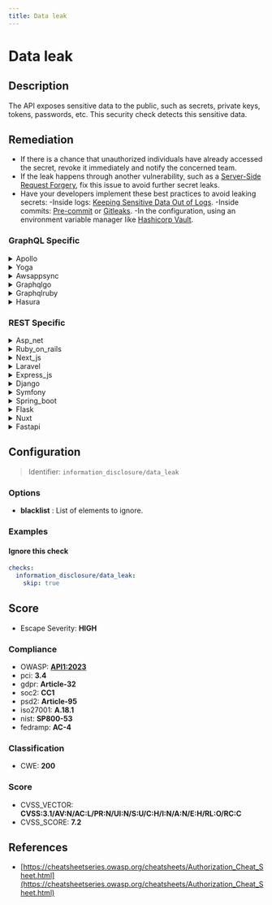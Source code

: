 ```yaml
---
title: Data leak
---
```


# Data leak

## Description

The API exposes sensitive data to the public, such as secrets, private keys, tokens, passwords, etc.
This security check detects this sensitive data.


## Remediation

* If there is a chance that unauthorized individuals have already accessed the secret, revoke it immediately and notify the concerned team. 
* If the leak happens through another vulnerability, such as a [Server-Side Request Forgery](https://docs.escape.tech/vulnerabilities/request_forgery/ssrf), fix this issue to avoid further secret leaks.
* Have your developers implement these best practices to avoid leaking secrets: -Inside logs: [Keeping Sensitive Data Out of Logs](https://medium.com/@joecrobak/seven-best-practices-for-keeping-sensitive-data-out-of-logs-3d7bbd12904).     -Inside commits: [Pre-commit](https://pre-commit.com/) or [Gitleaks](https://github.com/zricethezav/gitleaks).     -In the configuration, using an environment variable manager like [Hashicorp Vault](https://www.hashicorp.com/products/vault). 


### GraphQL Specific

<details>
    <summary>Apollo</summary>

To address a data leak within the Apollo framework engine, ensure that all sensitive data is handled securely by implementing proper access controls, encrypting data at rest and in transit, and conducting regular security audits to identify and patch vulnerabilities. Additionally, utilize Apollo's built-in features for privacy, such as private schema fields, and adhere to best practices for API security.

</details>

<details>
    <summary>Yoga</summary>

To address the data leak issue within the Yoga framework engine, ensure that all sensitive data is encrypted both at rest and in transit. Implement access controls and audit logs to monitor data access. Regularly update the framework to the latest version to patch any security vulnerabilities. Additionally, conduct thorough security assessments and code reviews to identify and mitigate potential data exposure points.

</details>

<details>
    <summary>Awsappsync</summary>

To mitigate data leaks in AWS AppSync, ensure that all GraphQL queries and mutations are properly authenticated and authorized. Implement fine-grained access control using AWS Identity and Access Management (IAM) and Amazon Cognito. Regularly audit your API configurations and access patterns, and encrypt sensitive data both at rest and in transit using AWS encryption services. Additionally, enable logging and monitoring with AWS CloudTrail and Amazon CloudWatch to detect and respond to any unauthorized access or anomalies.

</details>

<details>
    <summary>Graphqlgo</summary>

To mitigate data leaks in a GraphQL Go framework engine, ensure that all sensitive fields are properly secured and that access control policies are in place to restrict unauthorized access. Implement field-level security to limit exposure of data based on user roles and permissions. Regularly audit your GraphQL schema and resolvers for potential vulnerabilities, and use query complexity analysis to prevent abusive queries. Additionally, consider using a GraphQL security library or middleware that provides features such as depth limiting, amount limiting, and introspection disabling to further protect against data leaks.

</details>

<details>
    <summary>Graphqlruby</summary>

To mitigate data leaks in the GraphQL Ruby framework, ensure that proper authentication and authorization checks are in place before allowing access to sensitive data. Implement field-level permissions to control access to specific parts of your schema. Use the graphql-guards gem to easily define policies for your GraphQL fields. Additionally, consider rate limiting to prevent excessive requests that could lead to data exposure. Regularly audit your GraphQL queries and mutations for potential vulnerabilities and apply the principle of least privilege when assigning data access to different roles.

</details>

<details>
    <summary>Hasura</summary>

To mitigate data leaks in the Hasura framework, ensure that all GraphQL queries are properly authenticated and authorized. Implement role-based access control (RBAC) to restrict data access based on user roles. Regularly audit your access control policies and review logs to detect any unauthorized access. Additionally, use environment variables for sensitive information instead of hardcoding them in the application code or configuration files. Keep the Hasura engine and all dependencies up to date with the latest security patches.

</details>


### REST Specific

<details>
    <summary>Asp_net</summary>

Implement proper access controls and ensure sensitive data is encrypted both in transit and at rest. Utilize ASP.NET's built-in features such as the Secure Socket Layer (SSL) for data in transit and the Data Protection API for encrypting sensitive data at rest. Regularly audit your API endpoints for unintended data exposure and adhere to the principle of least privilege when assigning permissions.

</details>

<details>
    <summary>Ruby_on_rails</summary>

In Ruby on Rails, ensure that sensitive data is not included in the output of APIs by using strong parameters to whitelist only the necessary attributes for exposure. Additionally, configure the application to use environment variables or encrypted secrets management for handling confidential information, and never hardcode sensitive data within the codebase. Regularly audit your code and dependencies for vulnerabilities that could lead to data exposure.

</details>

<details>
    <summary>Next_js</summary>

Ensure that sensitive data is not included in the API responses or client-side code. Use environment variables and server-side logic to handle secrets, and never expose them to the frontend. Implement proper access controls and audit logs to monitor data access.

</details>

<details>
    <summary>Laravel</summary>

Ensure that sensitive data is not included in API responses. Review the code to remove any direct references to private keys, tokens, or passwords. Use Laravel's built-in functions to secure environment variables and leverage access control mechanisms to protect API endpoints. Implement proper logging to detect any unauthorized access attempts.

</details>

<details>
    <summary>Express_js</summary>

Ensure that all sensitive data is properly encrypted and that API endpoints are secured with authentication and authorization checks. Implement environment variables to store secrets and use middleware like 'helmet' to set security-related HTTP headers. Regularly audit your code and dependencies for vulnerabilities.

</details>

<details>
    <summary>Django</summary>

Ensure that Django's DEBUG mode is set to False in production to prevent the exposure of sensitive information. Use environment variables or a secure key management system to handle secrets and credentials. Regularly audit your code and use tools like Django's built-in 'check' framework to detect potential data leaks. Implement proper access controls and permissions for API endpoints.

</details>

<details>
    <summary>Symfony</summary>

In the Symfony framework, ensure that all sensitive data is properly secured by using environment variables for storing secrets and access credentials. Utilize the 'dotenv' component for local environments and secure production secrets with a vault service or server environment variables. Implement access controls and use Symfony's 'secrets' management for sensitive values. Regularly audit your codebase to ensure that no sensitive data is hard-coded or exposed through APIs. Additionally, employ HTTPS and proper authentication mechanisms to protect data in transit.

</details>

<details>
    <summary>Spring_boot</summary>

Ensure that sensitive data is not logged or exposed in API responses. Use environment variables or a secure vault service to manage secrets, and implement proper access controls and encryption for data in transit and at rest. Regularly audit your code and use automated tools to detect potential leaks. Update your Spring Boot application properties to exclude sensitive information from being exposed and configure proper logging levels to prevent accidental leaks.

</details>

<details>
    <summary>Flask</summary>

Ensure that Flask endpoints handling sensitive data implement proper access controls and do not return confidential information in responses. Use environment variables or secure storage solutions to manage secrets, and never hardcode them in the source code. Regularly audit your code and use tools like static analyzers to detect accidental exposure of sensitive data.

</details>

<details>
    <summary>Nuxt</summary>

Ensure that all sensitive data is stored in environment variables and not hardcoded in the application code. Use .env files for local development and secure secret management systems for production. Additionally, implement proper access controls and audit logs to monitor access to sensitive data. Regularly review and update API endpoints to ensure they do not inadvertently expose sensitive information.

</details>

<details>
    <summary>Fastapi</summary>

Ensure that all sensitive data is properly encrypted and that API endpoints are secured with authentication and authorization checks. Implement environment variables for storing secrets and use FastAPI's dependency injection system to manage security configurations. Regularly audit your code and dependencies for vulnerabilities.

</details>

## Configuration

> Identifier: `information_disclosure/data_leak`

### Options

- **blacklist** : List of elements to ignore.





### Examples



#### Ignore this check

```yaml
checks:
  information_disclosure/data_leak:
    skip: true
```




## Score

- Escape Severity: **<span className="high-severity">HIGH</span>**

### Compliance

- OWASP: **[API1:2023](https://github.com/OWASP/API-Security/blob/master/editions/2023/en/0xa1-broken-object-level-authorization.md)**
- pci: **3.4**
- gdpr: **Article-32**
- soc2: **CC1**
- psd2: **Article-95**
- iso27001: **A.18.1**
- nist: **SP800-53**
- fedramp: **AC-4**

### Classification

- CWE: **200**




### Score

- CVSS_VECTOR: **CVSS:3.1/AV:N/AC:L/PR:N/UI:N/S:U/C:H/I:N/A:N/E:H/RL:O/RC:C**
- CVSS_SCORE: **7.2**

## References

- [https://cheatsheetseries.owasp.org/cheatsheets/Authorization_Cheat_Sheet.html](https://cheatsheetseries.owasp.org/cheatsheets/Authorization_Cheat_Sheet.html)
  